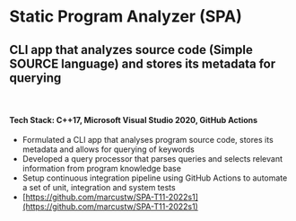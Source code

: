 
<Meta title="Projects/Static Program Analyzer" />

# Static Program Analyzer (SPA)
## CLI app that analyzes source code (Simple SOURCE language) and stores its metadata for querying

<br />

#### Tech Stack: C++17, Microsoft Visual Studio 2020, GitHub Actions

- Formulated a CLI app that analyses program source code, stores its metadata and allows for querying of keywords
- Developed a query processor that parses queries and selects relevant information from program knowledge base
- Setup continuous integration pipeline using GitHub Actions to automate a set of unit, integration and system tests
- [https://github.com/marcustw/SPA-T11-2022s1](https://github.com/marcustw/SPA-T11-2022s1)
